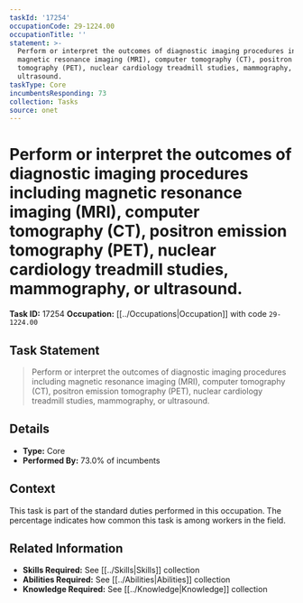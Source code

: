 ```yaml
---
taskId: '17254'
occupationCode: 29-1224.00
occupationTitle: ''
statement: >-
  Perform or interpret the outcomes of diagnostic imaging procedures including
  magnetic resonance imaging (MRI), computer tomography (CT), positron emission
  tomography (PET), nuclear cardiology treadmill studies, mammography, or
  ultrasound.
taskType: Core
incumbentsResponding: 73
collection: Tasks
source: onet
---
```

# Perform or interpret the outcomes of diagnostic imaging procedures including magnetic resonance imaging (MRI), computer tomography (CT), positron emission tomography (PET), nuclear cardiology treadmill studies, mammography, or ultrasound.

**Task ID:** 17254
**Occupation:** [[../Occupations|Occupation]] with code `29-1224.00`

## Task Statement

> Perform or interpret the outcomes of diagnostic imaging procedures including magnetic resonance imaging (MRI), computer tomography (CT), positron emission tomography (PET), nuclear cardiology treadmill studies, mammography, or ultrasound.

## Details

- **Type:** Core
- **Performed By:** 73.0% of incumbents

## Context

This task is part of the standard duties performed in this occupation. The percentage indicates how common this task is among workers in the field.

## Related Information

- **Skills Required:** See [[../Skills|Skills]] collection
- **Abilities Required:** See [[../Abilities|Abilities]] collection
- **Knowledge Required:** See [[../Knowledge|Knowledge]] collection
